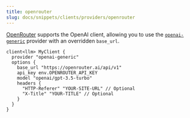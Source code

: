 ```yaml
---
title: openrouter
slug: docs/snippets/clients/providers/openrouter
---
```


[OpenRouter](https://openrouter.ai) supports the OpenAI client, allowing you to use the
[`openai-generic`](/docs/snippets/clients/providers/openai) provider with an
overridden `base_url`.



```baml BAML
client<llm> MyClient {
  provider "openai-generic"
  options {
    base_url "https://openrouter.ai/api/v1"
    api_key env.OPENROUTER_API_KEY
    model "openai/gpt-3.5-turbo"
    headers {
      "HTTP-Referer" "YOUR-SITE-URL" // Optional
      "X-Title" "YOUR-TITLE" // Optional
    }
  }
}
```